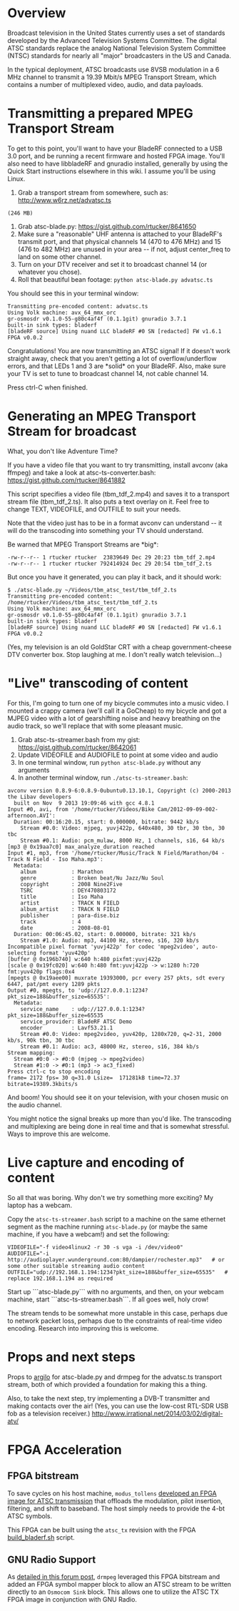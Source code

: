 = Overview = 

Broadcast television in the United States currently uses a set of standards developed by the Advanced Television Systems Committee.  The digital ATSC standards replace the analog National Television System Committee (NTSC) standards for nearly all "major" broadcasters in the US and Canada.

In the typical deployment, ATSC broadcasts use 8VSB modulation in a 6 MHz channel to transmit a 19.39 Mbit/s MPEG Transport Stream, which contains a number of multiplexed video, audio, and data payloads.


= Transmitting a prepared MPEG Transport Stream =

To get to this point, you'll want to have your BladeRF connected to a USB 3.0 port, and be running a recent firmware and hosted FPGA image.  You'll also need to have libbladeRF and gnuradio installed, generally by using the Quick Start instructions elsewhere in this wiki.  I assume you'll be using Linux.

# Grab a transport stream from somewhere, such as: http://www.w6rz.net/advatsc.ts
 (246 MB)
# Grab atsc-blade.py: https://gist.github.com/rtucker/8641650
#  Make sure a "reasonable" UHF antenna is attached to your BladeRF's transmit port, and that physical channels 14 (470 to 476 MHz) and 15 (476 to 482 MHz) are unused in your area -- if not, adjust center_freq to land on some other channel.
# Turn on your DTV receiver and set it to broadcast channel 14 (or whatever you chose).
# Roll that beautiful bean footage: <code>python atsc-blade.py advatsc.ts</code>

You should see this in your terminal window:
<pre>
Transmitting pre-encoded content: advatsc.ts
Using Volk machine: avx_64_mmx_orc
gr-osmosdr v0.1.0-55-g80c4af4f (0.1.1git) gnuradio 3.7.1
built-in sink types: bladerf 
[bladeRF source] Using nuand LLC bladeRF #0 SN [redacted] FW v1.6.1 FPGA v0.0.2
</pre>

Congratulations!  You are now transmitting an ATSC signal!  If it doesn't work straight away, check that you aren't getting a lot of overflow/underflow errors, and that LEDs 1 and 3 are *solid* on your BladeRF.  Also, make sure your TV is set to tune to broadcast channel 14, not cable channel 14.

Press ctrl-C when finished.

= Generating an MPEG Transport Stream for broadcast =

What, you don't like Adventure Time?

If you have a video file that you want to try transmitting, install avconv (aka ffmpeg) and take a look at atsc-ts-converter.bash: https://gist.github.com/rtucker/8641882

This script specifies a video file (tbm_tdf_2.mp4) and saves it to a transport stream file (tbm_tdf_2.ts).  It also puts a text overlay on it.  Feel free to change TEXT, VIDEOFILE, and OUTFILE to suit your needs.

Note that the video just has to be in a format avconv can understand -- it will do the transcoding into something your TV should understand.

Be warned that MPEG Transport Streams are *big*:

<pre>
-rw-r--r-- 1 rtucker rtucker  23839649 Dec 29 20:23 tbm_tdf_2.mp4
-rw-r--r-- 1 rtucker rtucker 792414924 Dec 29 20:54 tbm_tdf_2.ts
</pre>

But once you have it generated, you can play it back, and it should work:

<pre>
$ ./atsc-blade.py ~/Videos/tbm_atsc_test/tbm_tdf_2.ts 
Transmitting pre-encoded content: /home/rtucker/Videos/tbm_atsc_test/tbm_tdf_2.ts
Using Volk machine: avx_64_mmx_orc
gr-osmosdr v0.1.0-55-g80c4af4f (0.1.1git) gnuradio 3.7.1
built-in sink types: bladerf 
[bladeRF source] Using nuand LLC bladeRF #0 SN [redacted] FW v1.6.1 FPGA v0.0.2
</pre>

(Yes, my television is an old GoldStar CRT with a cheap government-cheese DTV converter box.  Stop laughing at me.  I don't really watch television...)

= "Live" transcoding of content =

For this, I'm going to turn one of my bicycle commutes into a music video.  I mounted a crappy camera (we'll call it a GoCheap) to my bicycle and got a MJPEG video with a lot of gearshifting noise and heavy breathing on the audio track, so we'll replace that with some pleasant music.

# Grab atsc-ts-streamer.bash from my gist: https://gist.github.com/rtucker/8642061
# Update VIDEOFILE and AUDIOFILE to point at some video and audio
# In one terminal window, run <code>python atsc-blade.py</code> without any arguments
# In another terminal window, run <code>./atsc-ts-streamer.bash</code>:

<pre>
avconv version 0.8.9-6:0.8.9-0ubuntu0.13.10.1, Copyright (c) 2000-2013 the Libav developers
  built on Nov  9 2013 19:09:46 with gcc 4.8.1
Input #0, avi, from '/home/rtucker/Videos/Bike Cam/2012-09-09-002-afternoon.AVI':
  Duration: 00:16:20.15, start: 0.000000, bitrate: 9442 kb/s
    Stream #0.0: Video: mjpeg, yuvj422p, 640x480, 30 tbr, 30 tbn, 30 tbc
    Stream #0.1: Audio: pcm_mulaw, 8000 Hz, 1 channels, s16, 64 kb/s
[mp3 @ 0x19aa7c0] max_analyze_duration reached
Input #1, mp3, from '/home/rtucker/Music/Track N Field/Marathon/04 - Track N Field - Iso Maha.mp3':
  Metadata:
    album           : Marathon
    genre           : Broken beat/Nu Jazz/Nu Soul
    copyright       : 2008 Nine2Five
    TSRC            : DEY470803172
    title           : Iso Maha
    artist          : TRACK N FIELD
    album_artist    : TRACK N FIELD
    publisher       : para-dise.biz
    track           : 4
    date            : 2008-08-01
  Duration: 00:06:45.02, start: 0.000000, bitrate: 321 kb/s
    Stream #1.0: Audio: mp3, 44100 Hz, stereo, s16, 320 kb/s
Incompatible pixel format 'yuvj422p' for codec 'mpeg2video', auto-selecting format 'yuv420p'
[buffer @ 0x196b740] w:640 h:480 pixfmt:yuvj422p
[scale @ 0x19fc020] w:640 h:480 fmt:yuvj422p -> w:1280 h:720 fmt:yuv420p flags:0x4
[mpegts @ 0x19aee00] muxrate 19393000, pcr every 257 pkts, sdt every 6447, pat/pmt every 1289 pkts
Output #0, mpegts, to 'udp://127.0.0.1:1234?pkt_size=188&buffer_size=65535':
  Metadata:
    service_name    : udp://127.0.0.1:1234?pkt_size=188&buffer_size=65535
    service_provider: BladeRF ATSC Demo
    encoder         : Lavf53.21.1
    Stream #0.0: Video: mpeg2video, yuv420p, 1280x720, q=2-31, 2000 kb/s, 90k tbn, 30 tbc
    Stream #0.1: Audio: ac3, 48000 Hz, stereo, s16, 384 kb/s
Stream mapping:
  Stream #0:0 -> #0:0 (mjpeg -> mpeg2video)
  Stream #1:0 -> #0:1 (mp3 -> ac3_fixed)
Press ctrl-c to stop encoding
frame= 2172 fps= 30 q=31.0 Lsize=  171281kB time=72.37 bitrate=19389.3kbits/s 
</pre>

And boom!  You should see it on your television, with your chosen music on the audio channel.

You might notice the signal breaks up more than you'd like.  The transcoding and multiplexing are being done in real time and that is somewhat stressful.  Ways to improve this are welcome.

= Live capture and encoding of content =

So all that was boring.  Why don't we try something more exciting?  My laptop has a webcam.

Copy the <code>atsc-ts-streamer.bash</code> script to a machine on the same ethernet segment as the machine running <code>atsc-blade.py</code> (or maybe the same machine, if you have a webcam!) and set the following:

<pre>
VIDEOFILE="-f video4linux2 -r 30 -s vga -i /dev/video0"
AUDIOFILE="-i http://audioplayer.wunderground.com:80/dampier/rochester.mp3"   # or some other suitable streaming audio content
OUTFILE="udp://192.168.1.194:1234?pkt_size=188&buffer_size=65535"   # replace 192.168.1.194 as required
</pre>

Start up ```atsc-blade.py``` with no arguments, and then, on your webcam machine, start ```atsc-ts-streamer.bash```.  If all goes well, holy crow!

The stream tends to be somewhat more unstable in this case, perhaps due to network packet loss, perhaps due to the constraints of real-time video encoding.  Research into improving this is welcome.

= Props and next steps =

Props to [https://github.com/argilo argilo] for atsc-blade.py and drmpeg for the advatsc.ts transport stream, both of which provided a foundation for making this a thing.

Also, to take the next step, try implementing a DVB-T transmitter and making contacts over the air!  (Yes, you can use the low-cost RTL-SDR USB fob as a television receiver.)  http://www.irrational.net/2014/03/02/digital-atv/

= FPGA Acceleration =

== FPGA bitstream == 
To save cycles on his host machine, <code>modus_tollens</code> [https://github.com/Nuand/bladeRF/commit/35e5a6ee06f625608ee5e11e12fba418ac0d54d5 developed an FPGA image for ATSC transmission] that offloads the modulation, pilot insertion, filtering, and shift to baseband. The host simply needs to provide the 4-bt ATSC symbols.

This FPGA can be built using the <code>atsc_tx</code> revision with the FPGA [https://github.com/Nuand/bladeRF/blob/master/hdl/quartus/build_bladerf.sh build_bladerf.sh] script.

== GNU Radio Support ==

As [https://nuand.com/forums/viewtopic.php?f=8&t=3503&sid=76a189e9eb3c5d603ae476e2d2908f77&start=20#p6050 detailed in this forum post], <code>drmpeg</code> leveraged this FPGA bitstream and added an FPGA symbol mapper block to allow an ATSC stream to be written directly to an <code>Osmocom Sink</code> block.  This allows one to utilize the ATSC TX FPGA image in conjunction with GNU Radio.